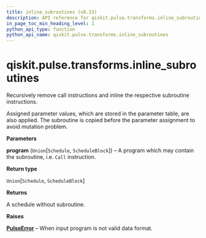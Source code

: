 ```yaml
---
title: inline_subroutines (v0.33)
description: API reference for qiskit.pulse.transforms.inline_subroutines in qiskit v0.33
in_page_toc_min_heading_level: 1
python_api_type: function
python_api_name: qiskit.pulse.transforms.inline_subroutines
---
```


<span id="qiskit-pulse-transforms-inline-subroutines" />

# qiskit.pulse.transforms.inline\_subroutines

<Function id="qiskit.pulse.transforms.inline_subroutines" isDedicatedPage={true} github="https://github.com/qiskit/qiskit/tree/stable/0.19/qiskit/pulse/transforms/canonicalization.py" signature="inline_subroutines(program)">
  Recursively remove call instructions and inline the respective subroutine instructions.

  Assigned parameter values, which are stored in the parameter table, are also applied. The subroutine is copied before the parameter assignment to avoid mutation problem.

  **Parameters**

  **program** (`Union`\[`Schedule`, `ScheduleBlock`]) – A program which may contain the subroutine, i.e. `Call` instruction.

  **Return type**

  `Union`\[`Schedule`, `ScheduleBlock`]

  **Returns**

  A schedule without subroutine.

  **Raises**

  [**PulseError**](pulse#qiskit.pulse.PulseError "qiskit.pulse.PulseError") – When input program is not valid data format.
</Function>

